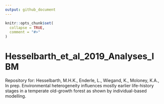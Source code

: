 ```yaml
---
output: github_document
---
```


<!-- README.md is generated from README.Rmd. Please edit that file -->

```r
knitr::opts_chunk$set(
  collapse = TRUE,
  comment = "#>"
)
```

# Hesselbarth_et_al_2019_Analyses_IBM

Repository for: Hesselbarth, M.H.K., Enderle, L., Wiegand, K., Moloney, K.A., In prep. Environmental heterogeneity influences mostly earlier life-history stages in a temperate old-growth forest as shown by individual-based modelling.
